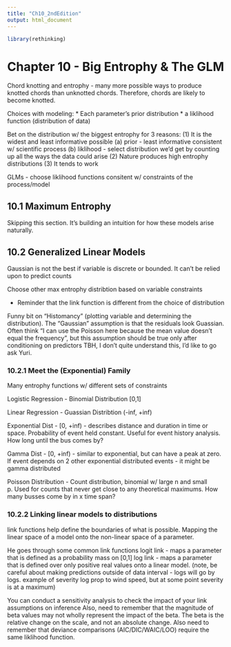 ```yaml
---
title: "Ch10_2ndEdition"
output: html_document
---
```


```r
library(rethinking)
```

# Chapter 10 - Big Entrophy & The GLM

Chord knotting and entrophy - many more possible ways to produce knotted chords than unknotted chords. Therefore, chords are likely to become knotted. 

Choices with modeling:
  * Each parameter's prior distribution
  * a liklihood function (distribution of data)
  
Bet on the distribution w/ the biggest entrophy for 3 reasons:
(1) It is the widest and least informative possible
  (a) prior - least informative consistent w/ scientific process
  (b) liklihood - select distribution we'd get by counting up all the ways the data could arise
(2) Nature produces high entrophy distributions
(3) It tends to work

GLMs - choose liklihood functions consitent w/ constraints of the process/model

## 10.1 Maximum Entrophy 
Skipping this section. It's building an intuition for how these models arise naturally. 

## 10.2 Generalized Linear Models
Gaussian is not the best if variable is discrete or bounded. It can't be relied upon to predict counts

Choose other max entrophy distribtion based on variable constraints

* Reminder that the link function is different from the choice of distribution 

Funny bit on "Histomancy" (plotting variable and determining the distribution). The "Gaussian" assumption is that the residuals look Guassian. Often think "I can use the Poisson here because the mean value doesn't equal the frequency", but this assumption should be true only after conditioning on predictors 
TBH, I don't quite understand this, I'd like to go ask Yuri.

### 10.2.1 Meet the (Exponential) Family
Many entrophy functions w/ different sets of constraints

Logistic Regression - Binomial Distribution [0,1]

Linear Regression - Guassian Distribtion (-inf, +inf)

Exponential Dist - [0, +inf) - describes distance and duration in time or space. Probability of event held constant. Useful for event history analysis. How long until the bus comes by? 

Gamma Dist - [0, +inf) - similar to exponential, but can have a peak at zero. If event depends on 2 other exponential distributed events - it might be gamma distributed

Poisson Distribution - Count distribution, binomial w/ large n and small p. Used for counts that never get close to any theoretical maximums. How many busses come by in x time span?

### 10.2.2 Linking linear models to distributions 
link functions help define the boundaries of what is possible. Mapping the linear space of a model onto the non-linear space of a parameter. 

He goes through some common link functions
logit link - maps a parameter that is defined as a probability mass on [0,1]
log link - maps a parameter that is defined over only positive real values onto a linear model.
  (note, be careful about making predictions outside of data interval - logs will go by logs. example of severity log prop to wind speed, but at some point severity is at a maximum)
  
You can conduct a sensitivity analysis to check the impact of your link assumptions on inference
Also, need to remember that the magnitude of beta values may not wholly represent the impact of the beta. The beta is the relative change on the scale, and not an absolute change.
Also need to remember that deviance comparisons (AIC/DIC/WAIC/LOO) require the same liklihood function.




